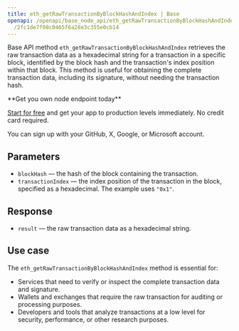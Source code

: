 ---
title: eth_getRawTransactionByBlockHashAndIndex | Base
openapi: /openapi/base_node_api/eth_getRawTransactionByBlockHashAndIndex.json POST
  /2fc1de7f08c0465f6a28e3c355e0cb14
---

Base API method `eth_getRawTransactionByBlockHashAndIndex` retrieves the raw transaction data as a hexadecimal string for a transaction in a specific block, identified by the block hash and the transaction's index position within that block. This method is useful for obtaining the complete transaction data, including its signature, without needing the transaction hash.

<Check>
**Get you own node endpoint today**

[Start for free](https://console.chainstack.com/) and get your app to production levels immediately. No credit card required.

You can sign up with your GitHub, X, Google, or Microsoft account.
</Check>


## Parameters

* `blockHash` — the hash of the block containing the transaction.
* `transactionIndex` — the index position of the transaction in the block, specified as a hexadecimal. The example uses `"0x1"`.

## Response

* `result` — the raw transaction data as a hexadecimal string.

## Use case

The `eth_getRawTransactionByBlockHashAndIndex` method is essential for:

* Services that need to verify or inspect the complete transaction data and signature.
* Wallets and exchanges that require the raw transaction for auditing or processing purposes.
* Developers and tools that analyze transactions at a low level for security, performance, or other research purposes.

